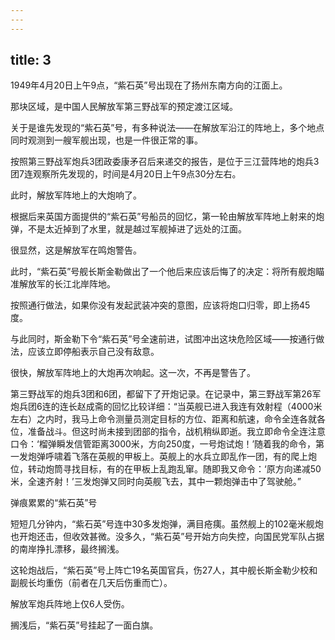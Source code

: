 ```yaml
---
---
---
```

title: 3
---



1949年4月20日上午9点，“紫石英”号出现在了扬州东南方向的江面上。

那块区域，是中国人民解放军第三野战军的预定渡江区域。

关于是谁先发现的“紫石英”号，有多种说法——在解放军沿江的阵地上，多个地点同时观测到一艘军舰出现，也是一件很正常的事。

按照第三野战军炮兵3团政委康矛召后来递交的报告，是位于三江营阵地的炮兵3团7连观察所先发现的，时间是4月20日上午9点30分左右。

此时，解放军阵地上的大炮响了。

根据后来英国方面提供的“紫石英”号船员的回忆，第一轮由解放军阵地上射来的炮弹，不是太近掉到了水里，就是越过军舰掉进了远处的江面。

很显然，这是解放军在鸣炮警告。

此时，“紫石英”号舰长斯金勒做出了一个他后来应该后悔了的决定：将所有舰炮瞄准解放军的长江北岸阵地。

按照通行做法，如果你没有发起武装冲突的意图，应该将炮口归零，即上扬45度。

与此同时，斯金勒下令“紫石英”号全速前进，试图冲出这块危险区域——按通行做法，应该立即停船表示自己没有敌意。

很快，解放军阵地上的大炮再次响起。这一次，不再是警告了。

第三野战军的炮兵3团和6团，都留下了开炮记录。在记录中，第三野战军第26军炮兵团6连的连长赵成斋的回忆比较详细：“当英舰已进入我连有效射程（4000米左右）之内时，我马上命令测量员测定目标的方位、距离和航速，命令全连各就各位，准备战斗。但这时尚未接到团部的指令，战机稍纵即逝。我立即命令全连注意口令：‘榴弹瞬发信管距离3000米，方向250度，一号炮试炮！’随着我的命令，第一发炮弹呼啸着飞落在英舰的甲板上。英舰上的水兵立即乱作一团，有的爬上炮位，转动炮筒寻找目标，有的在甲板上乱跑乱窜。随即我又命令：‘原方向递减50米，全速齐射！’三发炮弹又同时向英舰飞去，其中一颗炮弹击中了驾驶舱。”

弹痕累累的“紫石英”号



短短几分钟内，“紫石英”号连中30多发炮弹，满目疮痍。虽然舰上的102毫米舰炮也开炮还击，但收效甚微。没多久，“紫石英”号开始方向失控，向国民党军队占据的南岸挣扎漂移，最终搁浅。

这轮炮战后，“紫石英”号上阵亡19名英国官兵，伤27人，其中舰长斯金勒少校和副舰长均重伤（前者在几天后伤重而亡）。

解放军炮兵阵地上仅6人受伤。

搁浅后，“紫石英”号挂起了一面白旗。